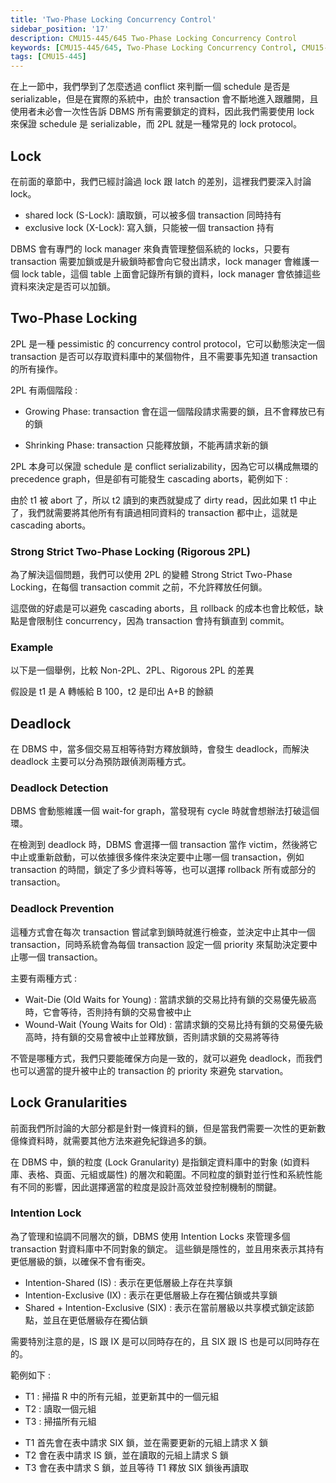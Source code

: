 ```yaml
---
title: 'Two-Phase Locking Concurrency Control'
sidebar_position: '17'
description: CMU15-445/645 Two-Phase Locking Concurrency Control
keywords: [CMU15-445/645, Two-Phase Locking Concurrency Control, CMU15-445/645 筆記]
tags: [CMU15-445]
---
```


<head>
  <title>CMU 15-445 Two-Phase Locking Concurrency Control</title>
</head>

在上一節中，我們學到了怎麼透過 conflict 來判斷一個 schedule 是否是 serializable，但是在實際的系統中，由於 transaction 會不斷地進入跟離開，且使用者未必會一次性告訴 DBMS 所有需要鎖定的資料，因此我們需要使用 lock 來保證 schedule 是 serializable，而 2PL 就是一種常見的 lock protocol。

## Lock

在前面的章節中，我們已經討論過 lock 跟 latch 的差別，這裡我們要深入討論 lock。

- shared lock (S-Lock): 讀取鎖，可以被多個 transaction 同時持有
- exclusive lock (X-Lock): 寫入鎖，只能被一個 transaction 持有

DBMS 會有專門的 lock manager 來負責管理整個系統的 locks，只要有 transaction 需要加鎖或是升級鎖時都會向它發出請求，lock manager 會維護一個 lock table，這個 table 上面會記錄所有鎖的資料，lock manager 會依據這些資料來決定是否可以加鎖。

<ImageModal src="/img/cmu15-445/c17/image-1.webp" caption="Lock" />

## Two-Phase Locking

2PL 是一種 pessimistic 的 concurrency control protocol，它可以動態決定一個 transaction 是否可以存取資料庫中的某個物件，且不需要事先知道 transaction 的所有操作。

2PL 有兩個階段 :

- Growing Phase: transaction 會在這一個階段請求需要的鎖，且不會釋放已有的鎖

<ImageModal src="/img/cmu15-445/c17/image-2.webp" caption="Growing Phase" />

- Shrinking Phase: transaction 只能釋放鎖，不能再請求新的鎖

<ImageModal src="/img/cmu15-445/c17/image-3.webp" caption="Shrinking Phase" />

2PL 本身可以保證 schedule 是 conflict serializability，因為它可以構成無環的 precedence graph，但是卻有可能發生 cascading aborts，範例如下 :

<ImageModal src="/img/cmu15-445/c17/image-4.webp" caption="Cascading Aborts" />

由於 t1 被 abort 了，所以 t2 讀到的東西就變成了 dirty read，因此如果 t1 中止了，我們就需要將其他所有有讀過相同資料的 transaction 都中止，這就是 cascading aborts。

### Strong Strict Two-Phase Locking (Rigorous 2PL)

<ImageModal src="/img/cmu15-445/c17/image-5.webp" caption="Strong Strict Two-Phase Locking" />

為了解決這個問題，我們可以使用 2PL 的變體 Strong Strict Two-Phase Locking，在每個 transaction commit 之前，不允許釋放任何鎖。

這麼做的好處是可以避免 cascading aborts，且 rollback 的成本也會比較低，缺點是會限制住 concurrency，因為 transaction 會持有鎖直到 commit。

### Example

以下是一個舉例，比較 Non-2PL、2PL、Rigorous 2PL 的差異

假設是 t1 是 A 轉帳給 B 100，t2 是印出 A+B 的餘額

<ImageModal src="/img/cmu15-445/c17/image-6.webp" caption="Non-2PL" />
<ImageModal src="/img/cmu15-445/c17/image-7.webp" caption="2PL" />
<ImageModal src="/img/cmu15-445/c17/image-8.webp" caption="Rigorous 2PL" />

## Deadlock

在 DBMS 中，當多個交易互相等待對方釋放鎖時，會發生 deadlock，而解決 deadlock 主要可以分為預防跟偵測兩種方式。

<ImageModal src="/img/cmu15-445/c17/image-9.webp" caption="Deadlock" />

### Deadlock Detection

DBMS 會動態維護一個 wait-for graph，當發現有 cycle 時就會想辦法打破這個環。

在檢測到 deadlock 時，DBMS 會選擇一個 transaction 當作 victim，然後將它中止或重新啟動，可以依據很多條件來決定要中止哪一個 transaction，例如 transaction 的時間，鎖定了多少資料等等，也可以選擇 rollback 所有或部分的 transaction。

<ImageModal src="/img/cmu15-445/c17/image-10.webp" caption="Deadlock Detection" />

### Deadlock Prevention

這種方式會在每次 transaction 嘗試拿到鎖時就進行檢查，並決定中止其中一個 transaction，同時系統會為每個 transaction 設定一個 priority 來幫助決定要中止哪一個 transaction。

<ImageModal src="/img/cmu15-445/c17/image-11.webp" caption="Deadlock Prevention" />

主要有兩種方式 :

- Wait-Die (Old Waits for Young) : 當請求鎖的交易比持有鎖的交易優先級高時，它會等待，否則持有鎖的交易會被中止
- Wound-Wait (Young Waits for Old) : 當請求鎖的交易比持有鎖的交易優先級高時，持有鎖的交易會被中止並釋放鎖，否則請求鎖的交易將等待

不管是哪種方式，我們只要能確保方向是一致的，就可以避免 deadlock，而我們也可以適當的提升被中止的 transaction 的 priority 來避免 starvation。

## Lock Granularities

前面我們所討論的大部分都是針對一條資料的鎖，但是當我們需要一次性的更新數億條資料時，就需要其他方法來避免紀錄過多的鎖。

<ImageModal src="/img/cmu15-445/c17/image-12.webp" caption="Lock Granularities" />

在 DBMS 中，鎖的粒度 (Lock Granularity) 是指鎖定資料庫中的對象 (如資料庫、表格、頁面、元組或屬性) 的層次和範圍。不同粒度的鎖對並行性和系統性能有不同的影響，因此選擇適當的粒度是設計高效並發控制機制的關鍵。

### Intention Lock

為了管理和協調不同層次的鎖，DBMS 使用 Intention Locks 來管理多個 transaction 對資料庫中不同對象的鎖定。
這些鎖是隱性的，並且用來表示其持有更低層級的鎖，以確保不會有衝突。

- Intention-Shared (IS) : 表示在更低層級上存在共享鎖
- Intention-Exclusive (IX) : 表示在更低層級上存在獨佔鎖或共享鎖
- Shared + Intention-Exclusive (SIX) : 表示在當前層級以共享模式鎖定該節點，並且在更低層級存在獨佔鎖

<ImageModal src="/img/cmu15-445/c17/image-13.webp" caption="Intention Lock" />

需要特別注意的是，IS 跟 IX 是可以同時存在的，且 SIX 跟 IS 也是可以同時存在的。

範例如下 :

- T1 : 掃描 R 中的所有元組，並更新其中的一個元組
- T2 : 讀取一個元組
- T3 : 掃描所有元組

<ImageModal src="/img/cmu15-445/c17/image-14.webp" caption="Intention Lock Example" />
<ImageModal src="/img/cmu15-445/c17/image-15.webp" caption="Intention Lock Example" />

- T1 首先會在表中請求 SIX 鎖，並在需要更新的元組上請求 X 鎖
- T2 會在表中請求 IS 鎖，並在讀取的元組上請求 S 鎖
- T3 會在表中請求 S 鎖，並且等待 T1 釋放 SIX 鎖後再讀取
